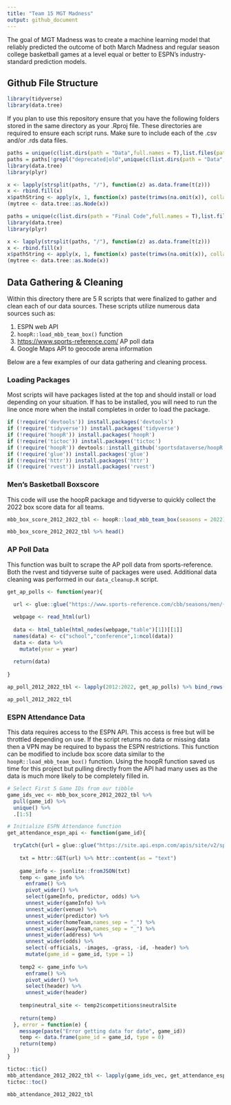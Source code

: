 ```yaml
---
title: "Team 15 MGT Madness"
output: github_document
---
```


The goal of MGT Madness was to create a machine learning model that reliably predicted the outcome of both March Madness and regular season college basketball games at a level equal or better to ESPN's industry-standard prediction models.

## Github File Structure

```r
library(tidyverse)
library(data.tree)
```

If you plan to use this repository ensure that you have the following folders stored in the same directory as your .Rproj file. These directories are required to ensure each script runs. Make sure to include each of the .csv and/or .rds data files.

```r
paths = unique(c(list.dirs(path = "Data",full.names = T),list.files(path = "Data",full.names = T,recursive = TRUE)))
paths = paths[!grepl("deprecated|old",unique(c(list.dirs(path = "Data",full.names = T),list.files(path = "Data",full.names = T,recursive = TRUE))))]
library(data.tree)
library(plyr)

x <- lapply(strsplit(paths, "/"), function(z) as.data.frame(t(z)))
x <- rbind.fill(x)
x$pathString <- apply(x, 1, function(x) paste(trimws(na.omit(x)), collapse="/"))
(mytree <- data.tree::as.Node(x))

```

```r
paths = unique(c(list.dirs(path = "Final Code",full.names = T),list.files(path = "Final Code",full.names = T,recursive = TRUE)))
library(data.tree)
library(plyr)

x <- lapply(strsplit(paths, "/"), function(z) as.data.frame(t(z)))
x <- rbind.fill(x)
x$pathString <- apply(x, 1, function(x) paste(trimws(na.omit(x)), collapse="/"))
(mytree <- data.tree::as.Node(x))

```

## Data Gathering & Cleaning

Within this directory there are 5 R scripts that were finalized to gather and clean each of our data sources. These scripts utilize numerous data sources such as:

1.  ESPN web API
2.   `hoopR::load_mbb_team_box()` function
3.  <https://www.sports-reference.com/> AP poll data
4.  Google Maps API to geocode arena information

Below are a few examples of our data gathering and cleaning process.

### Loading Packages

Most scripts will have packages listed at the top and should install or load depending on your situation. If has to be installed, you will need to run the line once more when the install completes in order to load the package.

```r
if (!require('devtools')) install.packages('devtools')
if (!require('tidyverse')) install.packages('tidyverse')
if (!require('hoopR')) install.packages('hoopR')
if (!require('tictoc')) install.packages('tictoc')
if (!require('hoopR')) devtools::install_github('sportsdataverse/hoopR')
if (!require('glue')) install.packages('glue')
if (!require('httr')) install.packages('httr')
if (!require('rvest')) install.packages('rvest')
```

### Men's Basketball Boxscore

This code will use the hoopR package and tidyverse to quickly collect the 2022 box score data for all teams.

```r
mbb_box_score_2012_2022_tbl <- hoopR::load_mbb_team_box(seasons = 2022)

mbb_box_score_2012_2022_tbl %>% head()
```

### AP Poll Data

This function was built to scrape the AP poll data from sports-reference. Both the rvest and tidyverse suite of packages were used. Additional data cleaning was performed in our `data_cleanup.R` script.

```r
get_ap_polls <- function(year){

  url <- glue::glue("https://www.sports-reference.com/cbb/seasons/men/{year}-polls.html#ap-polls")
  
  webpage <- read_html(url)
  
  data <- html_table(html_nodes(webpage,"table")[1])[[1]]
  names(data) <- c("school","conference",1:ncol(data))
  data <- data %>%
    mutate(year = year)
  
  return(data)
  
}

ap_poll_2012_2022_tbl <- lapply(2012:2022, get_ap_polls) %>% bind_rows()

ap_poll_2012_2022_tbl
```

### ESPN Attendance Data

This data requires access to the ESPN API. This access is free but will be throttled depending on use. If the script returns no data or missing data then a VPN may be required to bypass the ESPN restrictions. This function can be modified to include box score data similar to the `hoopR::load_mbb_team_box()` function. Using the hoopR function saved us time for this project but pulling directly from the API had many uses as the data is much more likely to be completely filled in.

```r

# Select First 5 Game IDs from our tibble
game_ids_vec <- mbb_box_score_2012_2022_tbl %>%
  pull(game_id) %>%
  unique() %>%
  .[1:5]

# Initialize ESPN Attendance function
get_attendance_espn_api <- function(game_id){

  tryCatch({url = glue::glue("https://site.api.espn.com/apis/site/v2/sports/basketball/mens-college-basketball/summary?event={game_id}")
    
    txt = httr::GET(url) %>% httr::content(as = "text")
    
    game_info <- jsonlite::fromJSON(txt)
    temp <- game_info %>% 
      enframe() %>% 
      pivot_wider() %>% 
      select(gameInfo, predictor, odds) %>%  
      unnest_wider(gameInfo) %>% 
      unnest_wider(venue) %>% 
      unnest_wider(predictor) %>%
      unnest_wider(homeTeam,names_sep = "_") %>% 
      unnest_wider(awayTeam,names_sep = "_") %>% 
      unnest_wider(address) %>% 
      unnest_wider(odds) %>%
      select(-officials, -images, -grass, -id, -header) %>%
      mutate(game_id = game_id, type = 1)
    
    temp2 <- game_info %>% 
      enframe() %>% 
      pivot_wider() %>% 
      select(header) %>%
      unnest_wider(header)
    
    temp$neutral_site <- temp2$competitions$neutralSite
    
    return(temp)
  }, error = function(e) {
    message(paste("Error getting data for date", game_id))
    temp <- data.frame(game_id = game_id, type = 0)
    return(temp)
  })
}

tictoc::tic()
mbb_attendance_2012_2022_tbl <- lapply(game_ids_vec, get_attendance_espn_api) %>% bind_rows()
tictoc::toc()

mbb_attendance_2012_2022_tbl
```
